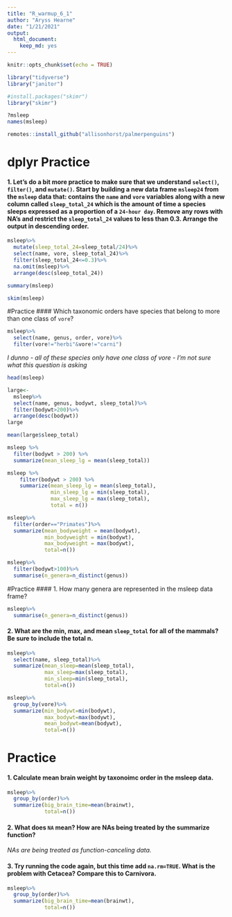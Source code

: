 ```yaml
---
title: "R_warmup_6_1"
author: "Aryss Hearne"
date: "1/21/2021"
output: 
  html_document: 
    keep_md: yes
---
```


```r
knitr::opts_chunk$set(echo = TRUE)
```

```r
library("tidyverse")
library("janitor")
```
```r
#install.packages("skimr")
library("skimr")
```


```r
?msleep
names(msleep)
```
```r
remotes::install_github("allisonhorst/palmerpenguins")
```
# dplyr Practice
#### 1. Let’s do a bit more practice to make sure that we understand `select()`, `filter()`, and `mutate()`. Start by building a new data frame `msleep24` from the `msleep` data that: contains the `name` and `vore` variables along with a new column called `sleep_total_24` which is the amount of time a species sleeps expressed as a proportion of a `24-hour day`. Remove any rows with NA’s and restrict the `sleep_total_24` values to less than 0.3. Arrange the output in descending order.

```r
msleep%>%
  mutate(sleep_total_24=sleep_total/24)%>%
  select(name, vore, sleep_total_24)%>%
  filter(sleep_total_24<=0.3)%>%
  na.omit(msleep)%>%
  arrange(desc(sleep_total_24))
```

```r
summary(msleep)
```
```r
skim(msleep)
```
#Practice
#### Which taxonomic orders have species that belong to more than one class of `vore`? 


```r
msleep%>%
  select(name, genus, order, vore)%>%
  filter(vore!="herbi"&vore!="carni")
```

*I dunno - all of these species only have one class of vore - I'm not sure what this question is asking*

```r
head(msleep)
```
```r
large<-
  msleep%>%
  select(name, genus, bodywt, sleep_total)%>%
  filter(bodywt>200)%>%
  arrange(desc(bodywt))
large
```
```r
mean(large$sleep_total)
```

```r
msleep %>% 
  filter(bodywt > 200) %>%
  summarize(mean_sleep_lg = mean(sleep_total))
```
```r
msleep %>% 
    filter(bodywt > 200) %>% 
    summarize(mean_sleep_lg = mean(sleep_total), 
              min_sleep_lg = min(sleep_total),
              max_sleep_lg = max(sleep_total),
              total = n())
```

```r
msleep%>%
  filter(order=="Primates")%>%
  summarize(mean_bodyweight = mean(bodywt),
            min_bodyweight = min(bodywt),
            max_bodyweight = max(bodywt),
            total=n())
```
```r
msleep%>%
  filter(bodywt>100)%>%
  summarise(n_genera=n_distinct(genus))
```
#Practice
#### 1. How many genera are represented in the msleep data frame?

```r
msleep%>%
  summarise(n_genera=n_distinct(genus))
```
#### 2. What are the min, max, and mean `sleep_total` for all of the mammals? Be sure to include the total n.

```r
msleep%>%
  select(name, sleep_total)%>%
  summarize(mean_sleep=mean(sleep_total),
            max_sleep=max(sleep_total),
            min_sleep=min(sleep_total),
            total=n())
```

```r
msleep%>%
  group_by(vore)%>%
  summarize(min_bodywt=min(bodywt),
            max_bodywt=max(bodywt),
            mean_bodywt=mean(bodywt),
            total=n())
```

# Practice
#### 1. Calculate mean brain weight by taxonoimc order in the msleep data. 

```r
msleep%>%
  group_by(order)%>%
  summarize(big_brain_time=mean(brainwt),
            total=n())
```

#### 2. What does `NA` mean? How are NAs being treated by the summarize function? 
*NAs are being treated as function-canceling data.*

#### 3. Try running the code again, but this time add `na.rm=TRUE`. What is the problem with Cetacea? Compare this to Carnivora.

```r
msleep%>%
  group_by(order)%>%
  summarize(big_brain_time=mean(brainwt),
            total=n())

```

